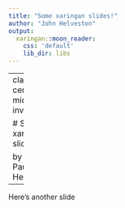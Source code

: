 ```yaml
---
title: "Some xaringan slides!"
author: "John Helveston"
output:
  xaringan::moon_reader:
    css: 'default'
    lib_dir: libs
---
```


---
class: center, middle, inverse

# Some xaringan slides!

by John Paul Helveston

---

Here's another slide
